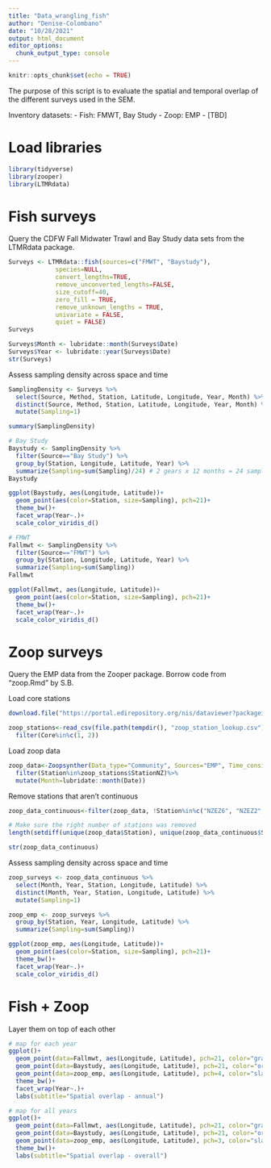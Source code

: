 ```yaml
---
title: "Data_wrangling_fish"
author: "Denise-Colombano"
date: "10/28/2021"
output: html_document
editor_options: 
  chunk_output_type: console
---
```


```r
knitr::opts_chunk$set(echo = TRUE)
```

The purpose of this script is to evaluate the spatial and temporal overlap of 
the different surveys used in the SEM.

Inventory datasets:
- Fish: FMWT, Bay Study
- Zoop: EMP
- [TBD]


# Load libraries
```r
library(tidyverse)
library(zooper)
library(LTMRdata)
```

# Fish surveys

Query the CDFW Fall Midwater Trawl and Bay Study data sets from the LTMRdata package.
```r
Surveys <- LTMRdata::fish(sources=c("FMWT", "Baystudy"),
             species=NULL,
             convert_lengths=TRUE,
             remove_unconverted_lengths=FALSE,
             size_cutoff=40,
             zero_fill = TRUE,
             remove_unknown_lengths = TRUE,
             univariate = FALSE,
             quiet = FALSE)
Surveys

Surveys$Month <- lubridate::month(Surveys$Date)
Surveys$Year <- lubridate::year(Surveys$Date)
str(Surveys)
```


Assess sampling density across space and time
```r
SamplingDensity <- Surveys %>%
  select(Source, Method, Station, Latitude, Longitude, Year, Month) %>% 
  distinct(Source, Method, Station, Latitude, Longitude, Year, Month) %>% 
  mutate(Sampling=1)

summary(SamplingDensity)

# Bay Study
Baystudy <- SamplingDensity %>% 
  filter(Source=="Bay Study") %>% 
  group_by(Station, Longitude, Latitude, Year) %>% 
  summarize(Sampling=sum(Sampling)/24) # 2 gears x 12 months = 24 sampling points per year
Baystudy

ggplot(Baystudy, aes(Longitude, Latitude))+
  geom_point(aes(color=Station, size=Sampling), pch=21)+
  theme_bw()+
  facet_wrap(Year~.)+
  scale_color_viridis_d()

# FMWT
Fallmwt <- SamplingDensity %>% 
  filter(Source=="FMWT") %>% 
  group_by(Station, Longitude, Latitude, Year) %>% 
  summarize(Sampling=sum(Sampling)) 
Fallmwt

ggplot(Fallmwt, aes(Longitude, Latitude))+
  geom_point(aes(color=Station, size=Sampling), pch=21)+
  theme_bw()+
  facet_wrap(Year~.)+
  scale_color_viridis_d()
```


# Zoop surveys

Query the EMP data from the Zooper package. Borrow code from "zoop.Rmd" by S.B.

Load core stations
```r
download.file("https://portal.edirepository.org/nis/dataviewer?packageid=edi.522.7&entityid=71dd301f30a2bc2e40f5da573dde9f97", destfile = file.path(tempdir(), "zoop_station_lookup.csv"))

zoop_stations<-read_csv(file.path(tempdir(), "zoop_station_lookup.csv"))%>%
  filter(Core%in%c(1, 2))
```

Load zoop data
```r
zoop_data<-Zoopsynther(Data_type="Community", Sources="EMP", Time_consistency = TRUE)%>%
  filter(Station%in%zoop_stations$StationNZ)%>%
  mutate(Month=lubridate::month(Date))
```

Remove stations that aren't continuous
```r
zoop_data_continuous<-filter(zoop_data, !Station%in%c("NZEZ6", "NZEZ2", "NZD16", "NZD06", "NZ080", "NZ042"))

# Make sure the right number of stations was removed
length(setdiff(unique(zoop_data$Station), unique(zoop_data_continuous$Station)))==6

str(zoop_data_continuous)
```

Assess sampling density across space and time
```r
zoop_surveys <- zoop_data_continuous %>% 
  select(Month, Year, Station, Longitude, Latitude) %>% 
  distinct(Month, Year, Station, Longitude, Latitude) %>% 
  mutate(Sampling=1)

zoop_emp <- zoop_surveys %>% 
  group_by(Station, Year, Longitude, Latitude) %>% 
  summarize(Sampling=sum(Sampling))

ggplot(zoop_emp, aes(Longitude, Latitude))+
  geom_point(aes(color=Station, size=Sampling), pch=21)+
  theme_bw()+
  facet_wrap(Year~.)+
  scale_color_viridis_d()
```

# Fish + Zoop
Layer them on top of each other
```r
# map for each year
ggplot()+
  geom_point(data=Fallmwt, aes(Longitude, Latitude), pch=21, color="gray50")+
  geom_point(data=Baystudy, aes(Longitude, Latitude), pch=21, color="orange")+
  geom_point(data=zoop_emp, aes(Longitude, Latitude), pch=4, color="slateblue")+  
  theme_bw()+
  facet_wrap(Year~.)+
  labs(subtitle="Spatial overlap - annual")

# map for all years
ggplot()+
  geom_point(data=Fallmwt, aes(Longitude, Latitude), pch=21, color="gray50", size=3)+
  geom_point(data=Baystudy, aes(Longitude, Latitude), pch=21, color="orange", size=3)+
  geom_point(data=zoop_emp, aes(Longitude, Latitude), pch=3, color="slateblue", size=3)+  
  theme_bw()+
  labs(subtitle="Spatial overlap - overall")
```


